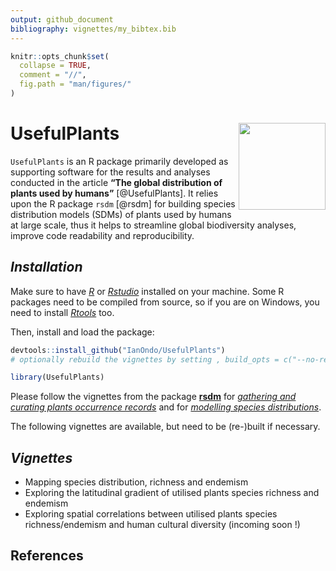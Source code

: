 ```yaml
---
output: github_document
bibliography: vignettes/my_bibtex.bib
---
```


<!-- README.md is generated from README.Rmd. Please edit that file -->

```r
knitr::opts_chunk$set(
  collapse = TRUE,
  comment = "//",
  fig.path = "man/figures/"
)
```

# UsefulPlants <img src="man/figures/logo.png" align="right" height="139"/>

<!-- badges: start -->



<!-- badges: end -->

`UsefulPlants` is an R package primarily developed as supporting software for the results and analyses conducted in the article **"The global distribution of plants used by humans"** [@UsefulPlants]. It relies upon the R package `rsdm` [@rsdm] for building species distribution models (SDMs) of plants used by humans at large scale, thus it helps to streamline global biodiversity analyses, improve code readability and reproducibility.

## *Installation*

Make sure to have [*R*](https://cloud.r-project.org/ "R") or [*Rstudio*](https://rstudio.com/products/rstudio/download/ "Rstudio") installed on your machine. Some R packages need to be compiled from source, so if you are on Windows, you need to install [*Rtools*](http://cran.r-project.org/bin/windows/Rtools/) too.  

Then, install and load the package:

``` r
devtools::install_github("IanOndo/UsefulPlants") 
# optionally rebuild the vignettes by setting , build_opts = c("--no-resave-data", "--no-manual")

library(UsefulPlants)
```
Please follow the vignettes from the package [**rsdm**](https://github.com/IanOndo/rsdm) for <u>*gathering and curating plants occurrence records*</u> and for <u>*modelling species distributions*</u>.  

The following vignettes are available, but need to be (re-)built if necessary.

## *Vignettes*

-   Mapping species distribution, richness and endemism
-   Exploring the latitudinal gradient of utilised plants species richness and endemism
-   Exploring spatial correlations between utilised plants species richness/endemism and human cultural diversity (incoming soon !)

## References

